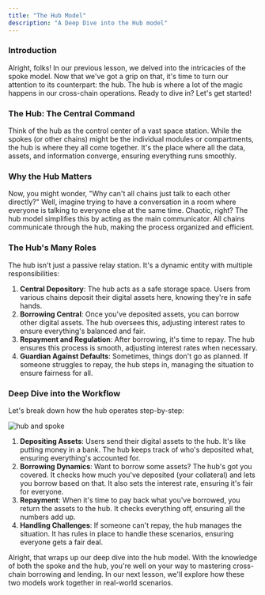 ```yaml
---
title: "The Hub Model"
description: "A Deep Dive into the Hub model"
---
```



### **Introduction**

Alright, folks! In our previous lesson, we delved into the intricacies of the spoke model. Now that we've got a grip on that, it's time to turn our attention to its counterpart: the hub. The hub is where a lot of the magic happens in our cross-chain operations. Ready to dive in? Let's get started!

### **The Hub: The Central Command**

Think of the hub as the control center of a vast space station. While the spokes (or other chains) might be the individual modules or compartments, the hub is where they all come together. It's the place where all the data, assets, and information converge, ensuring everything runs smoothly.

### **Why the Hub Matters**

Now, you might wonder, "Why can't all chains just talk to each other directly?" Well, imagine trying to have a conversation in a room where everyone is talking to everyone else at the same time. Chaotic, right? The hub model simplifies this by acting as the main communicator. All chains communicate through the hub, making the process organized and efficient.

### **The Hub's Many Roles**

The hub isn't just a passive relay station. It's a dynamic entity with multiple responsibilities:

1. **Central Depository**: The hub acts as a safe storage space. Users from various chains deposit their digital assets here, knowing they're in safe hands.
2. **Borrowing Central**: Once you've deposited assets, you can borrow other digital assets. The hub oversees this, adjusting interest rates to ensure everything's balanced and fair.
3. **Repayment and Regulation**: After borrowing, it's time to repay. The hub ensures this process is smooth, adjusting interest rates when necessary.
4. **Guardian Against Defaults**: Sometimes, things don't go as planned. If someone struggles to repay, the hub steps in, managing the situation to ensure fairness for all.

### **Deep Dive into the Workflow**

Let's break down how the hub operates step-by-step:

![hub and spoke](https://i.ibb.co/yPVj27R/image.png)


1. **Depositing Assets**: Users send their digital assets to the hub. It's like putting money in a bank. The hub keeps track of who's deposited what, ensuring everything's accounted for.
2. **Borrowing Dynamics**: Want to borrow some assets? The hub's got you covered. It checks how much you've deposited (your collateral) and lets you borrow based on that. It also sets the interest rate, ensuring it's fair for everyone.
3. **Repayment**: When it's time to pay back what you've borrowed, you return the assets to the hub. It checks everything off, ensuring all the numbers add up.
4. **Handling Challenges**: If someone can't repay, the hub manages the situation. It has rules in place to handle these scenarios, ensuring everyone gets a fair deal.


Alright, that wraps up our deep dive into the hub model. With the knowledge of both the spoke and the hub, you're well on your way to mastering cross-chain borrowing and lending. In our next lesson, we'll explore how these two models work together in real-world scenarios. 